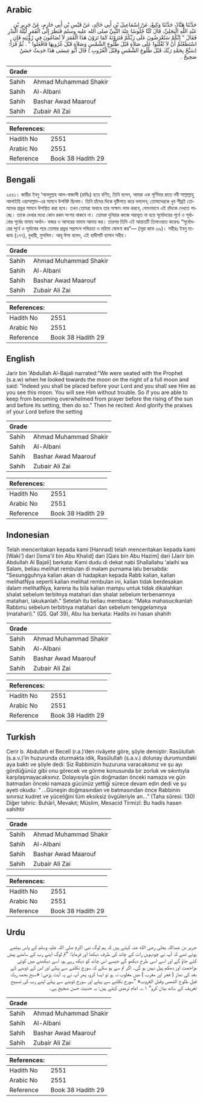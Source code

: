 ## Arabic


<div dir="rtl" lang="ar" style={{fontSize:'larger',backgroundColor:'#f8f9fa',padding:20}}>
حَدَّثَنَا هَنَّادٌ، حَدَّثَنَا وَكِيعٌ، عَنْ إِسْمَاعِيلَ بْنِ أَبِي خَالِدٍ، عَنْ قَيْسِ بْنِ أَبِي حَازِمٍ، عَنْ جَرِيرِ بْنِ عَبْدِ اللَّهِ الْبَجَلِيِّ، قَالَ كُنَّا جُلُوسًا عِنْدَ النَّبِيِّ صلى الله عليه وسلم فَنَظَرَ إِلَى الْقَمَرِ لَيْلَةَ الْبَدْرِ فَقَالَ ‏"‏ إِنَّكُمْ سَتُعْرَضُونَ عَلَى رَبِّكُمْ فَتَرَوْنَهُ كَمَا تَرَوْنَ هَذَا الْقَمَرَ لاَ تُضَامُونَ فِي رُؤْيَتِهِ فَإِنِ اسْتَطَعْتُمْ أَنْ لاَ تُغْلَبُوا عَلَى صَلاَةٍ قَبْلَ طُلُوعِ الشَّمْسِ وَصَلاَةٍ قَبْلَ غُرُوبِهَا فَافْعَلُوا ‏"‏ ‏.‏ ثُمَّ قَرَأََ‏:‏ ‏(‏سَبِّحْ بِحَمْدِ رَبِّكَ قَبْلَ طُلُوعِ الشَّمْسِ وَقَبْلَ الْغُرُوبِ ‏)‏ قَالَ أَبُو عِيسَى هَذَا حَدِيثٌ حَسَنٌ صَحِيحٌ ‏.‏
</div>
<div style={{backgroundColor:'#f8f9fa',padding:20, marginBottom: 10}}><table> <thead> <tr> <th>Grade</th> <th></th> </tr> </thead> <tbody> <tr><td>Sahih</td><td>Ahmad Muhammad Shakir</td></tr><tr><td>Sahih</td><td>Al-Albani</td></tr><tr><td>Sahih</td><td>Bashar Awad Maarouf</td></tr><tr><td>Sahih</td><td>Zubair Ali Zai</td></tr></tbody></table><table> <thead> <tr> <th>References:</th> <th></th> </tr> </thead> <tbody><tr><td>Hadith No</td><td>2551</td></tr><tr><td>Arabic No</td><td>2551</td></tr><tr><td>Reference</td><td>Book 38 Hadith 29</td></tr></tbody></table></div>

## Bengali


<div dir="ltr" lang="bn" style={{fontSize:'larger',backgroundColor:'#f8f9fa',padding:20}}>
২৫৫১। জারীর ইবনু ‘আবদুল্লাহ আল-বাজালী (রাযিঃ) হতে বর্ণিত, তিনি বলেন, আমরা এক পূর্ণিমার রাতে নবী সাল্লাল্লাহু আলাইহি ওয়াসাল্লাম-এর সামনে উপবিষ্ট ছিলাম। তিনি চাঁদের দিকে দৃষ্টিপাত করে বললেন; তোমাদেরকে খুব শীঘ্রই তোমাদের প্রভুর সামনে উপস্থিত করা হবে। তখন তোমরা অবাধে তার সাক্ষাৎ লাভ করবে, যেমনভাবে এই চাঁদকে দেখতে পাচ্ছে। তাকে দেখার মধ্যে কোন রকম সংশয় থাকবে না। তোমরা দুনিয়ার কাজে পরাভূত না হয়ে সূর্যোদয়ের পূর্বে ও সূর্যাস্তের পূর্বের নামায অর্থাৎ- ফজর ও আসরের নামায আদায় কর। তারপর তিনি এই আয়াতটি তিলাওয়াত করেনঃ “সূর্যোদয়ের পূর্বে ও সূর্যাস্তের পরে তোমার প্রভুর সপ্রশংস পবিত্রতা ও মহিমা ঘোষণা কর”— (সূরা কাফ ৩৯)। সহীহঃ ইবনু মা-জাহ (১৭৭), বুখারী, মুসলিম। আবূ ঈসা বলেন, এই হাদীসটি হাসান সহীহ।
</div>
<div style={{backgroundColor:'#f8f9fa',padding:20, marginBottom: 10}}><table> <thead> <tr> <th>Grade</th> <th></th> </tr> </thead> <tbody> <tr><td>Sahih</td><td>Ahmad Muhammad Shakir</td></tr><tr><td>Sahih</td><td>Al-Albani</td></tr><tr><td>Sahih</td><td>Bashar Awad Maarouf</td></tr><tr><td>Sahih</td><td>Zubair Ali Zai</td></tr></tbody></table><table> <thead> <tr> <th>References:</th> <th></th> </tr> </thead> <tbody><tr><td>Hadith No</td><td>2551</td></tr><tr><td>Arabic No</td><td>2551</td></tr><tr><td>Reference</td><td>Book 38 Hadith 29</td></tr></tbody></table></div>

## English


<div dir="ltr" lang="en" style={{fontSize:'larger',backgroundColor:'#f8f9fa',padding:20}}>
Jarir bin 'Abdullah Al-Bajali narrated:"We were seated with the Prophet (s.a.w) when he looked towards the moon on the night of a full moon and said: "Indeed you shall be placed before your Lord and you shall see Him as you see this moon. You will see Him without trouble. So if you are able to keep from becoming overwhelmed from prayer before the rising of the sun and before its setting, then do so." Then he recited: And glorify the praises of your Lord before the setting
</div>
<div style={{backgroundColor:'#f8f9fa',padding:20, marginBottom: 10}}><table> <thead> <tr> <th>Grade</th> <th></th> </tr> </thead> <tbody> <tr><td>Sahih</td><td>Ahmad Muhammad Shakir</td></tr><tr><td>Sahih</td><td>Al-Albani</td></tr><tr><td>Sahih</td><td>Bashar Awad Maarouf</td></tr><tr><td>Sahih</td><td>Zubair Ali Zai</td></tr></tbody></table><table> <thead> <tr> <th>References:</th> <th></th> </tr> </thead> <tbody><tr><td>Hadith No</td><td>2551</td></tr><tr><td>Arabic No</td><td>2551</td></tr><tr><td>Reference</td><td>Book 38 Hadith 29</td></tr></tbody></table></div>

## Indonesian


<div dir="ltr" lang="id" style={{fontSize:'larger',backgroundColor:'#f8f9fa',padding:20}}>
Telah menceritakan kepada kami [Hannad] telah menceritakan kepada kami [Waki'] dari [Isma'il bin Abu Khalid] dari [Qais bin Abu Hazim] dari [Jarir bin Abdullah Al Bajali] berkata: Kami dudu di dekat nabi Shallallahu 'alaihi wa Salam, beliau melihat rembulan di malam purnama lalu bersabda: "Sesungguhnya kalian akan di hadapkan kepada Rabb kalian, kalian melihatNya seperti kalian melihat rembulan ini, kalian tidak berdesakan dalam melihatNya, karena itu bila kalian mampu untuk tidak dikalahkan shalat sebelum terbitnya matahari dan shalat sebelum terbenamnya matahari, lakukanlah." Setelah itu beliau membaca: "Maka mahasucikanlah Rabbmu sebelum terbitnya matahari dan sebelum tenggelamnya (matahari)." (QS. Qaf 39), Abu Isa berkata: Hadits ini hasan shahih
</div>
<div style={{backgroundColor:'#f8f9fa',padding:20, marginBottom: 10}}><table> <thead> <tr> <th>Grade</th> <th></th> </tr> </thead> <tbody> <tr><td>Sahih</td><td>Ahmad Muhammad Shakir</td></tr><tr><td>Sahih</td><td>Al-Albani</td></tr><tr><td>Sahih</td><td>Bashar Awad Maarouf</td></tr><tr><td>Sahih</td><td>Zubair Ali Zai</td></tr></tbody></table><table> <thead> <tr> <th>References:</th> <th></th> </tr> </thead> <tbody><tr><td>Hadith No</td><td>2551</td></tr><tr><td>Arabic No</td><td>2551</td></tr><tr><td>Reference</td><td>Book 38 Hadith 29</td></tr></tbody></table></div>

## Turkish


<div dir="ltr" lang="tr" style={{fontSize:'larger',backgroundColor:'#f8f9fa',padding:20}}>
Cerir b. Abdullah el Becelî (r.a.)’den rivâyete göre, şöyle demiştir: Rasûlullah (s.a.v.)’in huzurunda oturmakta idik, Rasûlullah (s.a.v.) dolunay durumundaki aya baktı ve şöyle dedi: Siz Rabbinizin huzuruna varacaksınız ve şu ayı gördüğünüz gibi onu görecek ve görme konusunda bir zorluk ve sıkıntıyla karşılaşmayacaksınız. Dolayısıyla gün doğmadan önceki namaza ve gün batmadan önceki namaza gücünüz yettiği sürece devam edin dedi ve şu ayeti okudu: “ …Güneşin doğmasından ve batmasından önce Rabbinin sınırsız kudret ve yüceliğini tüm eksiksiz övgüleriyle an…” (Taha sûresi: 130) Diğer tahric: Buhârî, Mevakıt; Müslim, Mesacid Tirmizî: Bu hadis hasen sahihtir
</div>
<div style={{backgroundColor:'#f8f9fa',padding:20, marginBottom: 10}}><table> <thead> <tr> <th>Grade</th> <th></th> </tr> </thead> <tbody> <tr><td>Sahih</td><td>Ahmad Muhammad Shakir</td></tr><tr><td>Sahih</td><td>Al-Albani</td></tr><tr><td>Sahih</td><td>Bashar Awad Maarouf</td></tr><tr><td>Sahih</td><td>Zubair Ali Zai</td></tr></tbody></table><table> <thead> <tr> <th>References:</th> <th></th> </tr> </thead> <tbody><tr><td>Hadith No</td><td>2551</td></tr><tr><td>Arabic No</td><td>2551</td></tr><tr><td>Reference</td><td>Book 38 Hadith 29</td></tr></tbody></table></div>

## Urdu


<div dir="rtl" lang="ur" style={{fontSize:'larger',backgroundColor:'#f8f9fa',padding:20}}>
جریر بن عبداللہ بجلی رضی الله عنہ کہتے ہیں کہ ہم لوگ نبی اکرم صلی اللہ علیہ وسلم کے پاس بیٹھے ہوئے تھے کہ آپ نے چودہویں رات کے چاند کی طرف دیکھا اور فرمایا: ”تم لوگ اپنے رب کے سامنے پیش کئے جاؤ گے اور اسے اسی طرح دیکھو گے جیسے اس چاند کو دیکھ رہے ہو، اسے دیکھنے میں کوئی مزاحمت اور دھکم پیل نہیں ہو گی۔ اگر تم سے ہو سکے کہ سورج نکلنے سے پہلے اور اس کے ڈوبنے کے بعد کی نماز ( فجر اور مغرب ) میں مغلوب نہ ہو تو ایسا کرو، پھر آپ نے یہ آیت پڑھی: «سبح بحمد ربك قبل طلوع الشمس وقبل الغروب» ”سورج نکلنے سے پہلے اور سورج ڈوبنے سے پہلے اپنے رب کی تسبیح تعریف کے ساتھ بیان کرو“ ۱؎۔ امام ترمذی کہتے ہیں: یہ حدیث حسن صحیح ہے۔
</div>
<div style={{backgroundColor:'#f8f9fa',padding:20, marginBottom: 10}}><table> <thead> <tr> <th>Grade</th> <th></th> </tr> </thead> <tbody> <tr><td>Sahih</td><td>Ahmad Muhammad Shakir</td></tr><tr><td>Sahih</td><td>Al-Albani</td></tr><tr><td>Sahih</td><td>Bashar Awad Maarouf</td></tr><tr><td>Sahih</td><td>Zubair Ali Zai</td></tr></tbody></table><table> <thead> <tr> <th>References:</th> <th></th> </tr> </thead> <tbody><tr><td>Hadith No</td><td>2551</td></tr><tr><td>Arabic No</td><td>2551</td></tr><tr><td>Reference</td><td>Book 38 Hadith 29</td></tr></tbody></table></div>